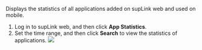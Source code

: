 Displays the statistics of all applications added on supLink web and used on mobile.
1. Log in to supLink web, and then click **App Statistics**.
2. Set the time range, and then click **Search** to view the statistics of applications.
![](https://wordpressfreezonex.oss-accelerate.aliyuncs.com/supLink/54.png)
